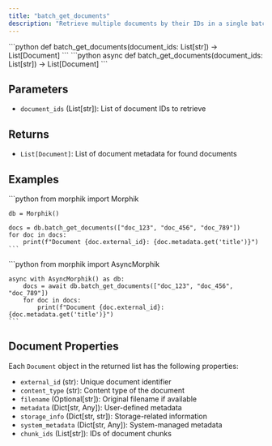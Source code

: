 ```yaml
---
title: "batch_get_documents"
description: "Retrieve multiple documents by their IDs in a single batch operation"
---
```


<Tabs>
  <Tab title="Sync">
    ```python
    def batch_get_documents(document_ids: List[str]) -> List[Document]
    ```
  </Tab>
  <Tab title="Async">
    ```python
    async def batch_get_documents(document_ids: List[str]) -> List[Document]
    ```
  </Tab>
</Tabs>

## Parameters

- `document_ids` (List[str]): List of document IDs to retrieve

## Returns

- `List[Document]`: List of document metadata for found documents

## Examples

<Tabs>
  <Tab title="Sync">
    ```python
    from morphik import Morphik
    
    db = Morphik()
    
    docs = db.batch_get_documents(["doc_123", "doc_456", "doc_789"])
    for doc in docs:
        print(f"Document {doc.external_id}: {doc.metadata.get('title')}")
    ```
  </Tab>
  <Tab title="Async">
    ```python
    from morphik import AsyncMorphik
    
    async with AsyncMorphik() as db:
        docs = await db.batch_get_documents(["doc_123", "doc_456", "doc_789"])
        for doc in docs:
            print(f"Document {doc.external_id}: {doc.metadata.get('title')}")
    ```
  </Tab>
</Tabs>

## Document Properties

Each `Document` object in the returned list has the following properties:

- `external_id` (str): Unique document identifier
- `content_type` (str): Content type of the document
- `filename` (Optional[str]): Original filename if available
- `metadata` (Dict[str, Any]): User-defined metadata
- `storage_info` (Dict[str, str]): Storage-related information
- `system_metadata` (Dict[str, Any]): System-managed metadata
- `chunk_ids` (List[str]): IDs of document chunks 
